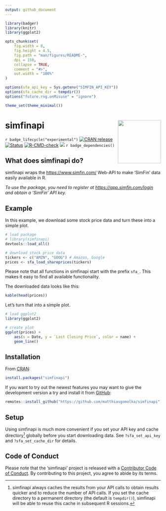 ```yaml
---
output: github_document
---
```


```r
library(badger)
library(knitr)
library(ggplot2)

opts_chunk$set(
    fig.width = 8,
    fig.height = 4.5,
    fig.path = "man/figures/README-",
    dpi = 150,
    collapse = TRUE,
    comment = "#>",
    out.width = "100%"
)

options(sfa_api_key = Sys.getenv("SIMFIN_API_KEY"))
options(sfa_cache_dir = tempdir())
options("future.rng.onMisuse" = "ignore")

theme_set(theme_minimal())
```

# simfinapi <img src="man/figures/logo.png" align="right" height="139"/>

`r badge_lifecycle("experimental")` [![CRAN
release](https://www.r-pkg.org/badges/version/simfinapi)](https://CRAN.R-project.org/package=simfinapi)
[![Status](https://www.repostatus.org/badges/latest/active.svg)](https://www.repostatus.org/#active)
[![R-CMD-check](https://github.com/matthiasgomolka/simfinapi/workflows/R-CMD-check/badge.svg)](https://github.com/matthiasgomolka/simfinapi/actions)
[![](https://codecov.io/gh/matthiasgomolka/simfinapi/branch/main/graph/badge.svg)](https://app.codecov.io/gh/matthiasgomolka/simfinapi)
`r badge_dependencies()`

## What does simfinapi do?

simfinapi wraps the <https://www.simfin.com/> Web-API to make 'SimFin' data easily available in R.

*To use the package, you need to register at <https://app.simfin.com/login> and obtain a 'SimFin'
API key.*

## Example

In this example, we download some stock price data and turn these into a simple plot.

```r
# load package
# library(simfinapi)
devtools::load_all()

# download stock price data
tickers <- c("AMZN", "GOOG") # Amazon, Google
prices <- sfa_load_shareprices(tickers)
```

Please note that all functions in simfinapi start with the prefix `sfa_`. This makes it easy to
find all available functionality.

The downloaded data looks like this:

```r
kable(head(prices))
```

Let's turn that into a simple plot.

```r
# load ggplot2
library(ggplot2)

# create plot
ggplot(prices) +
    aes(x = Date, y = `Last Closing Price`, color = name) +
    geom_line()
```

## Installation

From [CRAN](https://CRAN.R-project.org/package=simfinapi):

```r
install.packages("simfinapi")
```

If you want to try out the newest features you may want to give the development version a try and
install it from [GitHub](https://github.com/matthiasgomolka/simfinapi):

```r
remotes::install_github("https://github.com/matthiasgomolka/simfinapi")
```

## Setup

Using simfinapi is much more convenient if you set your API key and cache directory[^1] globally
before you start downloading data. See `?sfa_set_api_key` and `?sfa_set_cache_dir` for details.

[^1]: simfinapi always caches the results from your API calls to obtain results quicker and to
    reduce the number of API calls. If you set the cache directory to a permanent directory (the
    default is `tempdir()`), simfinapi will be able to reuse this cache in subsequent R sessions.

## Code of Conduct

Please note that the 'simfinapi' project is released with a [Contributor Code of
Conduct](https://github.com/matthiasgomolka/simfinapi/blob/master/.github/CODE_OF_CONDUCT.md). By
contributing to this project, you agree to abide by its terms.
